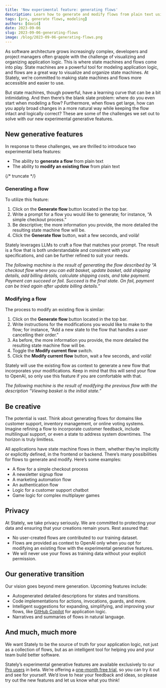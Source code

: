```yaml
---
title: 'New experimental feature: generating flows'
description: Learn how to generate and modify flows from plain text using Stately's new intelligent features
tags: [pro, generate flows, modeling]
authors: [david]
date: 2023-09-06
slug: 2023-09-06-generating-flows
image: /blog/2023-09-06-generating-flows.png
---
```


As software architecture grows increasingly complex, developers and project managers often grapple with the challenge of visualizing and organizing application logic. This is where state machines and flows come into play. State machines are a powerful tool for modeling application logic, and flows are a great way to visualize and organize state machines. At Stately, we’re committed to making state machines and flows more accessible and easier to use.

But state machines, though powerful, have a learning curve that can be a bit intimidating. And then there’s the blank slate problem: where do you even start when modeling a flow? Furthermore, when flows get large, how can you apply broad changes in a more natural way while keeping the flow intact and logically correct? These are some of the challenges we set out to solve with our new experimental generative features.

## New generative features

In response to these challenges, we are thrilled to introduce two experimental beta features:

- The ability to **generate a flow** from plain text
- The ability to **modify an existing flow** from plain text

{/* truncate */}

### Generating a flow

To utilize this feature:

1. Click on the **Generate flow** button located in the top bar.
2. Write a prompt for a flow you would like to generate; for instance, “A simple checkout process.”
3. Be descriptive; the more information you provide, the more detailed the resulting state machine flow will be.
4. Click the **Generate flow** button, wait a few seconds, and voilà!

<p>
  <ThemedImage
    alt="Generate flow dialog: Experimental feature. With the flow description of “A simple checkout process”, with the submit button “Generating flow” in progress."
    sources={{
      light: '/blog/2023-08-31-generating-flows/generate-flow.png',
      dark: '/blog/2023-08-31-generating-flows/generate-flow-dm.png',
    }}
  />
</p>

Stately leverages LLMs to craft a flow that matches your prompt. The result is a flow that is both understandable and consistent with your specifications, and can be further refined to suit your needs.

_The following machine is the result of generating the flow described by “A checkout flow where you can edit basket, update basket, add shipping details, add billing details, calculate shipping costs, and take payment. Payment can succeed or fail. Succeed is the final state. On fail, payment can be tried again after update billing details.”_

<EmbedMachine
  name="checkoutFlow"
  embedURL="https://stately.ai/registry/editor/embed/8f7e6dc9-0ec0-425d-a20c-fef3849ee264?machineId=d8b78ea7-38a7-4f35-8329-0118a8aa307a"
/>

### Modifying a flow

The process to modify an existing flow is similar:

1. Click on the **Generate flow** button located in the top bar.
2. Write instructions for the modifications you would like to make to the flow; for instance, “Add a new state to the flow that handles a user cancelling their order.”
3. As before, the more information you provide, the more detailed the resulting state machine flow will be.
4. Toggle the **Modify current flow** switch.
5. Click the **Modify current flow** button, wait a few seconds, and voilà!

Stately will use the existing flow as context to generate a new flow that incorporates your modifications. Keep in mind that this will send your flow to OpenAI, so only use this feature if you are comfortable with that.

_The following machine is the result of modifying the previous flow with the description “Viewing basket is the initial state.”_

<EmbedMachine
  name="checkoutFlow, modified"
  embedURL="https://stately.ai/registry/editor/embed/8f7e6dc9-0ec0-425d-a20c-fef3849ee264?machineId=d8b78ea7-38a7-4f35-8329-0118a8aa307a"
/>

## Be creative

The potential is vast. Think about generating flows for domains like customer support, inventory management, or online voting systems. Imagine refining a flow to incorporate customer feedback, include multilingual support, or even a state to address system downtimes. The horizon is truly limitless.

All applications have state machine flows in them, whether they’re implicitly or explicitly defined, in the frontend or backend. There’s many possibilities for flows to generate and modify. Here’s some examples:

- A flow for a simple checkout process
- A newsletter signup flow
- A marketing automation flow
- An authentication flow
- Logic for a customer support chatbot
- Game logic for complex multiplayer games

## Privacy

At Stately, we take privacy seriously. We are committed to protecting your data and ensuring that your creations remain yours. Rest assured that:

- No user-created flows are contributed to our training dataset.
- Flows are provided as context to OpenAI only when you opt for modifying an existing flow with the experimental generative features.
- We will never use your flows as training data without your explicit permission.

## Our generative transition

Our vision goes beyond mere generation. Upcoming features include:

- Autogenerated detailed descriptions for states and transitions.
- Code implementations for actions, invocations, guards, and more.
- Intelligent suggestions for expanding, simplifying, and improving your flows, like [GitHub Copilot](https://github.com/features/copilot/) for application logic.
- Narratives and summaries of flows in natural language.

## And much, much more

We want Stately to be the source of truth for your application logic, not just as a collection of flows, but as an intelligent tool for helping you and your team build better software.

Stately’s experimental generative features are available exclusively to our [Pro users](/docs/studio-pro-plan) in beta. We’re offering a [one-month free trial](/pricing), so you can try it out and see for yourself. We’d love to hear your feedback and ideas, so please try out the new features and let us know what you think!
